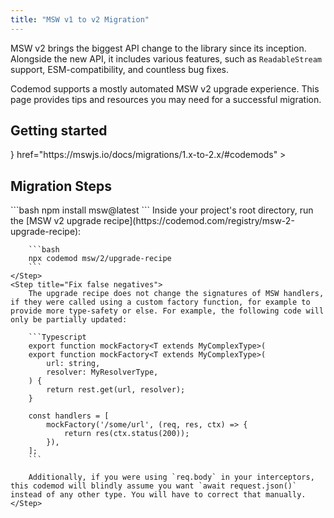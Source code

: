 ```yaml
---
title: "MSW v1 to v2 Migration"
---
```


MSW v2 brings the biggest API change to the library since its inception. Alongside the new API, it includes various features, such as `ReadableStream` support, ESM-compatibility, and countless bug fixes.

Codemod supports a mostly automated MSW v2 upgrade experience. This page provides tips and resources you may need for a successful migration.

## Getting started

<CardGroup cols={2}>
<Card
    title="MSW v2 Upgrade Guide"
    icon={
    <svg xmlns="http://www.w3.org/2000/svg" width="28" height="28" viewBox="0 0 28 28" fill="none">
    <g clipPath="url(#clip0_2_56)">
    <path d="M22.75 0H5.25C2.35051 0 0 2.35051 0 5.25V22.75C0 25.6495 2.35051 28 5.25 28H22.75C25.6495 28 28 25.6495 28 22.75V5.25C28 2.35051 25.6495 0 22.75 0Z" fill="black"/>
    <path opacity="0.48" fillRule="evenodd" clipRule="evenodd" d="M18.9679 16.9832C19.3987 17.4616 19.5948 18.0695 19.5636 18.6654C19.5324 19.2613 19.2738 19.8453 18.7953 20.2761C18.3665 20.6622 17.8097 20.8756 17.2327 20.875L7.18072 20.8646C6.98047 20.8644 6.79927 20.7831 6.66817 20.6517C6.53708 20.5203 6.4561 20.339 6.45631 20.1387L7.50061 10.0664C7.56726 9.42598 7.88717 8.87321 8.35052 8.4972C8.81387 8.12119 9.42067 7.92195 10.0611 7.98859C10.635 8.04832 11.1664 8.31873 11.5525 8.74754L18.9679 16.9832Z" stroke="#FF3333" strokeWidth="4"/>
    <path fillRule="evenodd" clipRule="evenodd" d="M6.61448 8.33163C6.48049 8.18281 6.4195 7.99378 6.42922 7.80845C6.43893 7.62312 6.51934 7.4415 6.66815 7.30751C6.80152 7.18743 6.97467 7.12106 7.15413 7.12125L20.8194 7.13534C21.0196 7.13554 21.2008 7.2169 21.3319 7.34826C21.463 7.47962 21.544 7.661 21.5438 7.86124L20.1255 21.5274C20.1048 21.7266 20.0053 21.8985 19.8612 22.0155C19.7171 22.1324 19.5284 22.1944 19.3292 22.1736C19.1507 22.1551 18.9854 22.071 18.8654 21.9376L6.61448 8.33163Z" stroke="#FF6A33" strokeWidth="4"/>
    </g>
    <defs>
    <clipPath id="clip0_2_56">
    <rect width="28" height="28" fill="white"/>
    </clipPath>
    </defs>
    </svg>
    }
    href="https://mswjs.io/docs/migrations/1.x-to-2.x/#codemods"
>
</Card>
<Card
    title="MSW v2 Upgrade Recipe"
    icon="cauldron"
    href="https://codemod.com/registry/msw-2-upgrade-recipe"
>
    
</Card>
</CardGroup>

## Migration Steps
<Steps>
    <Step title="Installation">
    ```bash
    npm install msw@latest
    ```
    </Step>
    <Step title="Run codemods">
        Inside your project's root directory, run the [MSW v2 upgrade recipe](https://codemod.com/registry/msw-2-upgrade-recipe):

        ```bash
        npx codemod msw/2/upgrade-recipe
        ```
    </Step>
    <Step title="Fix false negatives">
        The upgrade recipe does not change the signatures of MSW handlers, if they were called using a custom factory function, for example to provide more type-safety or else. For example, the following code will only be partially updated:

        ```Typescript
        export function mockFactory<T extends MyComplexType>(
        export function mockFactory<T extends MyComplexType>(
            url: string,
            resolver: MyResolverType,
        ) {
            return rest.get(url, resolver);
        }

        const handlers = [
            mockFactory('/some/url', (req, res, ctx) => {
                return res(ctx.status(200));
            }),
        ];
        ```

        Additionally, if you were using `req.body` in your interceptors, this codemod will blindly assume you want `await request.json()` instead of any other type. You will have to correct that manually.
    </Step>
</Steps>
